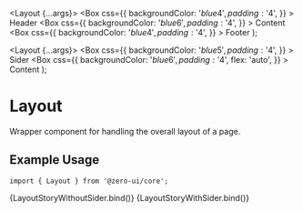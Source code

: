 
<Meta title="Components/Layouts/Layout" component={[Layout]} argTypes={{}} />

  <Layout {...args}>
    <Box
      css={{
        backgroundColor: '$blue4',
        padding: '$4',
      }}
    >
      Header
    </Box>
    <Box
      css={{
        backgroundColor: '$blue6',
        padding: '$4',
      }}
    >
      Content
    </Box>
    <Box
      css={{
        backgroundColor: '$blue4',
        padding: '$4',
      }}
    >
      Footer
    </Box>
  </Layout>
);

  <Layout {...args}>
    <Box
      css={{
        backgroundColor: '$blue5',
        padding: '$4',
      }}
    >
      Sider
    </Box>
    <Box
      css={{
        backgroundColor: '$blue6',
        padding: '$4',
        flex: 'auto',
      }}
    >
      Content
    </Box>
  </Layout>
);

# Layout

Wrapper component for handling the overall layout of a page.

## Example Usage

```tsx
import { Layout } from '@zero-ui/core';
```

<Canvas columns={2} withSource="close">
  <Story name="Basic Layout">{LayoutStoryWithoutSider.bind()}</Story>
  <Story
    name="Sider Layout"
    args={{
      hasSider: true,
    }}
  >
    {LayoutStoryWithSider.bind()}
  </Story>
</Canvas>

<ArgsTable story="Sider Layout" />
